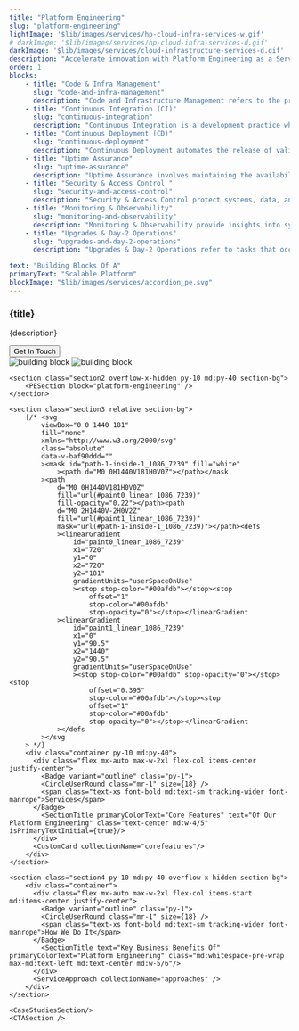 ```yaml
---
title: "Platform Engineering"
slug: "platform-engineering"
lightImage: '$lib/images/services/hp-cloud-infra-services-w.gif'
# darkImage: '$lib/images/services/hp-cloud-infra-services-d.gif'
darkImage: '$lib/images/services/cloud-infrastructure-services-d.gif'
description: "Accelerate innovation with Platform Engineering as a Service-automating workflows, standardizing infrastructure, and enabling seamless cloud-native scalability."
order: 1
blocks: 
    - title: "Code & Infra Management"
      slug: "code-and-infra-management"
      description: "Code and Infrastructure Management refers to the practices and tools used to manage source code, configuration, and infrastructure as code (IaC). It ensures version control using systems like Git, facilitates collaboration among developers, and enables reproducible environments through IaC tools such as Terraform or Ansible. It allows tracking changes, rolling back issues, automating environment provisioning, and maintaining consistency across development, staging, and production setups. Proper management reduces manual errors, enhances traceability, and supports scalability."
    - title: "Continuous Integration (CI)"
      slug: "continuous-integration"
      description: "Continuous Integration is a development practice where code changes are automatically tested and integrated into a shared repository multiple times a day. Using CI tools like Jenkins, GitHub Actions, or GitLab CI, developers automate build processes, run unit and integration tests, and catch bugs early. This results in faster development cycles, immediate feedback on code quality, and reduced integration issues. CI ensures that the codebase remains stable, high-quality, and always ready for deployment."
    - title: "Continuous Deployment (CD)"
      slug: "continuous-deployment"
      description: "Continuous Deployment automates the release of validated code to production after successful CI pipelines. It eliminates manual intervention by pushing every change that passes tests directly into live environments using tools like ArgoCD, Spinnaker, or AWS CodeDeploy. CD ensures rapid, consistent, and reliable delivery of features and bug fixes, reduces time to market, supports frequent releases, and aligns with DevOps goals of agility and automation. It also includes rollback mechanisms for safety."
    - title: "Uptime Assurance"
      slug: "uptime-assurance"
      description: "Uptime Assurance involves maintaining the availability and reliability of systems and applications. It encompasses redundant architectures, automated failovers, load balancing, and regular health checks to prevent downtime. Using tools like Kubernetes, high availability setups, and cloud-native services, teams ensure systems are resilient to failure. SLAs, incident response plans, and proactive maintenance further support this, aiming for maximum availability (e.g., 'five nines' or 99.999%) to maintain user trust and business continuity."
    - title: "Security & Access Control "
      slug: "security-and-access-control"
      description: "Security & Access Control protect systems, data, and applications from unauthorized access, breaches, and misuse. It includes identity and access management (IAM), role-based access control (RBAC), encryption (at rest and in transit), secrets management, and audit logging. Tools like HashiCorp Vault, AWS IAM, and Azure AD help enforce policies. This ensures that only authorized users and services can access specific resources, aligns with compliance standards, and mitigates security risks throughout the software lifecycle."
    - title: "Monitoring & Observability"
      slug: "monitoring-and-observability"
      description: "Monitoring & Observability provide insights into system health, performance, and behavior in real-time. Monitoring tracks metrics, logs, and alerts for predefined conditions using tools like Prometheus, Grafana, and Datadog. Observability goes deeper by enabling understanding of why something is happening, through distributed tracing, log correlation, and context-rich telemetry. Together, they enable proactive issue detection, root cause analysis, performance tuning, and ensure the system meets SLAs and user expectations."
    - title: "Upgrades & Day-2 Operations"
      slug: "upgrades-and-day-2-operations"
      description: "Upgrades & Day-2 Operations refer to tasks that occur after initial deployment, including system updates, patch management, scaling, backup, disaster recovery, and performance optimization. It ensures the system remains secure, stable, and efficient over time. Automated pipelines and tools like Helm, Kubernetes Operators, and configuration management systems streamline these processes. Proper Day-2 operations prevent drift, manage technical debt, and support long-term maintainability, compliance, and adaptability of the system."

text: "Building Blocks Of A"
primaryText: "Scalable Platform"
blockImage: "$lib/images/services/accordion_pe.svg"
---
```




<section>
    <section class="section1 flex flex-col gap-10 pt-30 pb-20 md:pt-60 md:pb-[240px] bg-platform">
        <div class="container flex flex-col justify-center items-center">
            <div class="relative text-center mb-10 max-w-2xl mx-auto aos-init aos-animate">
                <h1 class="main-heading-small md:main-heading text-main-heading-color">{title}</h1>
                <p class="mt-4 small-text font-roboto md:text-para text-third-color">{description}</p>
            </div>
            <Button aria-label="Explore Solutions" href={`${BASE_URL}/contact`} class="button-bg">Get In Touch</Button>
        </div>
        <div class="w-full flex justify-center mt-6 md:mt-3">
          <Image class="hidden md:block" alt="building block" src={solution2}/>
          <Image width={300} class="block md:hidden" alt="building block" src={mobileSolution}/>
        </div>
    </section>

    <section class="section2 overflow-x-hidden py-10 md:py-40 section-bg">
        <PESection block="platform-engineering" />
    </section>

    <section class="section3 relative section-bg">
        {/* <svg
            viewBox="0 0 1440 181"
            fill="none"
            xmlns="http://www.w3.org/2000/svg"
            class="absolute"
            data-v-baf90ddd=""
            ><mask id="path-1-inside-1_1086_7239" fill="white"
                ><path d="M0 0H1440V181H0V0Z"></path></mask
            ><path
                d="M0 0H1440V181H0V0Z"
                fill="url(#paint0_linear_1086_7239)"
                fill-opacity="0.22"></path><path
                d="M0 2H1440V-2H0V2Z"
                fill="url(#paint1_linear_1086_7239)"
                mask="url(#path-1-inside-1_1086_7239)"></path><defs
                ><linearGradient
                    id="paint0_linear_1086_7239"
                    x1="720"
                    y1="0"
                    x2="720"
                    y2="181"
                    gradientUnits="userSpaceOnUse"
                    ><stop stop-color="#00afdb"></stop><stop
                        offset="1"
                        stop-color="#00afdb"
                        stop-opacity="0"></stop></linearGradient
                ><linearGradient
                    id="paint1_linear_1086_7239"
                    x1="0"
                    y1="90.5"
                    x2="1440"
                    y2="90.5"
                    gradientUnits="userSpaceOnUse"
                    ><stop stop-color="#00afdb" stop-opacity="0"></stop><stop
                        offset="0.395"
                        stop-color="#00afdb"></stop><stop
                        offset="1"
                        stop-color="#00afdb"
                        stop-opacity="0"></stop></linearGradient
                ></defs
            ></svg
        > */}
        <div class="container py-10 md:py-40">
          <div class="flex mx-auto max-w-2xl flex-col items-center justify-center">
            <Badge variant="outline" class="py-1">
            <CircleUserRound class="mr-1" size={18} />
            <span class="text-xs font-bold md:text-sm tracking-wider font-manrope">Services</span>
          </Badge>
            <SectionTitle primaryColorText="Core Features" text="Of Our Platform Engineering" class="text-center md:w-4/5" isPrimaryTextInitial={true}/>
          </div>
          <CustomCard collectionName="corefeatures"/>
        </div>
    </section>

    <section class="section4 py-10 md:py-40 overflow-x-hidden section-bg">
        <div class="container">
          <div class="flex mx-auto max-w-2xl flex-col items-start md:items-center justify-center">
            <Badge variant="outline" class="py-1">
            <CircleUserRound class="mr-1" size={18} />
            <span class="text-xs font-bold md:text-sm tracking-wider font-manrope">How We Do It</span>
          </Badge>
            <SectionTitle text="Key Business Benefits Of" primaryColorText="Platform Engineering" class="md:whitespace-pre-wrap max-md:text-left md:text-center md:w-5/6"/>
          </div>
          <ServiceApproach collectionName="approaches" />
        </div>
    </section>

    <CaseStudiesSection/>
    <CTASection />
</section>

